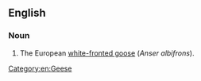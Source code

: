 ==English==

===Noun===
{{en-noun|laughing geese}}

# The European [[white-fronted goose]] (''Anser albifrons'').

[[Category:en:Geese]]